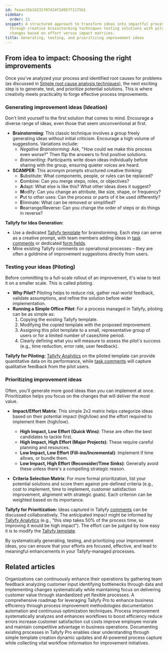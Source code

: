 ```yaml
---
id: feaacd1b14231f07d24f2d957f1175b1
sidebar:
  order: 11
snippet: A structured approach to transform ideas into impactful process improvements
  through creative brainstorming techniques testing solutions with pilots and prioritizing
  changes based on effort versus impact matrices.
title: Generating, testing, and prioritizing improvement ideas
---
```


## From idea to impact: Choosing the right improvements

Once you've analyzed your process and identified root causes for problems (as discussed in [Simple root cause analysis techniques](/products/pro/tutorials/how-to/process-improvement/simple-root-cause-analysis-techniques/)), the next exciting step is to generate, test, and prioritize potential solutions. This is where creativity meets practicality to forge effective process improvements.

### Generating improvement ideas (Ideation)

Don't limit yourself to the first solution that comes to mind. Encourage a diverse range of ideas, even those that seem unconventional at first.

-   **Brainstorming**: This classic technique involves a group freely generating ideas without initial criticism. Encourage a high volume of suggestions. Variations include:
    -   *Negative Brainstorming*: Ask, "How could we make this process even worse?" Then flip the answers to find positive solutions.
    -   *Brainwriting*: Participants write down ideas individually before sharing with the group, ensuring quieter voices are heard.
-   **SCAMPER**: This acronym prompts structured creative thinking:
    -   **S**ubstitute: What components, people, or rules can be replaced?
    -   **C**ombine: Can you merge steps, roles, or objectives?
    -   **A**dapt: What else is like this? What other ideas does it suggest?
    -   **M**odify: Can you change an attribute, like size, shape, or frequency?
    -   **P**ut to other uses: Can the process or parts of it be used differently?
    -   **E**liminate: What can be removed or simplified?
    -   **R**earrange/Reverse: Can you change the order of steps or do things in reverse?

**Tallyfy for Idea Generation:**

-   Use a dedicated [Tallyfy template](/products/pro/documenting/templates/) for brainstorming. Each step can serve as a creative prompt, with team members adding ideas in [task comments](/products/pro/tracking-and-tasks/tasks/how-to-report-and-resolve-issues-in-tallyfy/) or dedicated [form fields](/products/pro/tracking-and-tasks/tasks/what-are-form-fields-in-tallyfy/).
-   Mine existing Tallyfy comments on operational processes – they are often a goldmine of improvement suggestions directly from users.

### Testing your ideas (Piloting)

Before committing to a full-scale rollout of an improvement, it's wise to test it on a smaller scale. This is called piloting.

-   **Why Pilot?** Piloting helps to reduce risk, gather real-world feedback, validate assumptions, and refine the solution before wider implementation.
-   **Running a Simple Office Pilot**: For a process managed in Tallyfy, piloting can be as simple as:
    1.  Copying the existing Tallyfy template.
    2.  Modifying the copied template with the proposed improvement.
    3.  Assigning this pilot template to a small, representative group of users or for a limited number of cases/time period.
    4.  Clearly defining what you will measure to assess the pilot's success (e.g., time reduction, error rate, user feedback).

**Tallyfy for Piloting:**
[Tallyfy Analytics](/products/pro/integrations/analytics/) on the piloted template can provide quantitative data on its performance, while [task comments](/products/pro/tracking-and-tasks/tasks/how-to-report-and-resolve-issues-in-tallyfy/) will capture qualitative feedback from the pilot users.

### Prioritizing improvement ideas

Often, you'll generate more good ideas than you can implement at once. Prioritization helps you focus on the changes that will deliver the most value.

-   **Impact/Effort Matrix**: This simple 2x2 matrix helps categorize ideas based on their potential impact (high/low) and the effort required to implement them (high/low).
    -   **High Impact, Low Effort (Quick Wins)**: These are often the best candidates to tackle first.
    -   **High Impact, High Effort (Major Projects)**: These require careful planning and resources.
    -   **Low Impact, Low Effort (Fill-ins/Incremental)**: Implement if time allows, or bundle them.
    -   **Low Impact, High Effort (Reconsider/Time Sinks)**: Generally avoid these unless there's a compelling strategic reason.

-   **Criteria Selection Matrix**: For more formal prioritization, list your potential solutions and score them against pre-defined criteria (e.g., cost to implement, time to implement, customer satisfaction improvement, alignment with strategic goals). Each criterion can be weighted based on its importance.

**Tallyfy for Prioritization:**
Ideas captured in Tallyfy [comments](/products/pro/tracking-and-tasks/tasks/how-to-report-and-resolve-issues-in-tallyfy/) can be discussed collaboratively. The anticipated impact might be informed by [Tallyfy Analytics](/products/pro/integrations/analytics/) (e.g., "this step takes 50% of the process time, so improving it would be high impact"). The effort can be judged by how easy it is to modify the [Tallyfy template](/products/pro/documenting/templates/).

By systematically generating, testing, and prioritizing your improvement ideas, you can ensure that your efforts are focused, effective, and lead to meaningful enhancements in your Tallyfy-managed processes.


## Related articles
<CardGrid>
<LinkTitleCard header="<b>How To > Improve processes effectively</b>" href="/products/pro/tutorials/how-to/improve-processes-effectively/" > Organizations can continuously enhance their operations by gathering team feedback analyzing customer input identifying bottlenecks through data and implementing changes systematically while maintaining focus on delivering customer value through standardized yet flexible processes. </LinkTitleCard>
<LinkTitleCard header="<b>How To > Process improvement with Tallyfy: a comprehensive guide</b>" href="/products/pro/tutorials/how-to/process-improvement/" > A comprehensive roadmap for leveraging Tallyfy Pro to enhance business efficiency through process improvement methodologies documentation automation and continuous optimization techniques. </LinkTitleCard>
<LinkTitleCard header="<b>Process Improvement > What is process improvement and why is it vital?</b>" href="/products/pro/tutorials/how-to/process-improvement/what-is-process-improvement/" > Process improvement systematically analyzes and enhances workflows to boost efficiency reduce errors increase customer satisfaction cut costs improve employee morale and maintain competitive advantage in business operations. </LinkTitleCard>
<LinkTitleCard header="<b>Process Improvement > Understanding your current processes with Tallyfy</b>" href="/products/pro/tutorials/how-to/process-improvement/understanding-your-current-processes-with-tallyfy/" > Documenting existing processes in Tallyfy Pro enables clear understanding through simple template creation dynamic updates and AI-powered process capture while collecting vital workflow information for improvement initiatives. </LinkTitleCard>
</CardGrid>